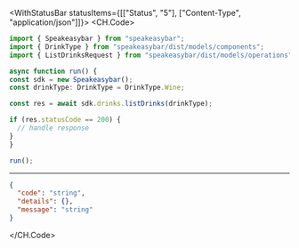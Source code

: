 

<WithStatusBar statusItems={[["Status", "5"], ["Content-Type", "application/json"]]}>
  <CH.Code>
  ```typescript ListDrinks.ts
  import { Speakeasybar } from "speakeasybar";
import { DrinkType } from "speakeasybar/dist/models/components";
import { ListDrinksRequest } from "speakeasybar/dist/models/operations";

async function run() {
  const sdk = new Speakeasybar();
const drinkType: DrinkType = DrinkType.Wine;

  const res = await sdk.drinks.listDrinks(drinkType);

  if (res.statusCode == 200) {
    // handle response
  }
}

run();
  ```
  ---

  ```json Example Response
  {
    "code": "string",
    "details": {},
    "message": "string"
  }
  ```
  </CH.Code>
</WithStatusBar>
